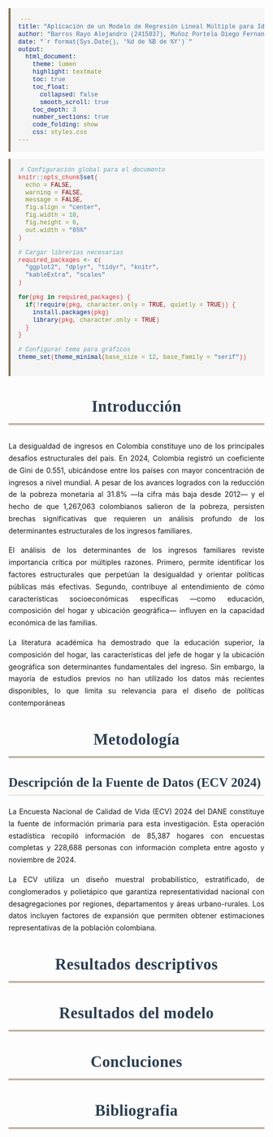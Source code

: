 ```yaml
---
title: "Aplicación de un Modelo de Regresión Lineal Múltiple para Identificar los Determinantes de los Ingresos Familiares en Colombia: Evidencia de la ECV 2024"
author: "Barros Rayo Alejandro (2415837), Muñoz Portela Diego Fernando (2415620), Portilla Aguirre Johan Camilo (2422468), Aguirre Aldana Joan Sebastian (2419550) "
date: "`r format(Sys.Date(), '%d de %B de %Y')`"
output: 
  html_document:
    theme: lumen
    highlight: textmate
    toc: true
    toc_float:
      collapsed: false
      smooth_scroll: true
    toc_depth: 3
    number_sections: true
    code_folding: show
    css: styles.css
---
```


<style type="text/css">
/* ESTILOS ACADÉMICOS ELEGANTES - VERSIÓN REFINADA */
:root {
  --primary-color: #2c3e50;
  --secondary-color: #8B7355;
  --accent-color: #654321;
  --text-color: #333333;
  --light-bg: #f9f7f4;
  --border-color: #d4c9b8;
  --gold-accent: #C0A080;
}

/* ESTRUCTURA PRINCIPAL */
.main-container {
    max-width: 1200px !important;
    margin: 0 auto !important;
    font-family: "Georgia", "Times New Roman", serif !important;
    line-height: 1.7 !important;
    color: var(--text-color) !important;
    background: #ffffff !important;
    text-align: justify !important;
}

/* JUSTIFICACIÓN DE TEXTO COMO WORD */
p, div, .section, .main-container {
    text-align: justify !important;
    text-justify: inter-word !important;
    hyphens: auto !important;
}

/* TIPOGRAFÍA TIMES NEW ROMAN PARA TÍTULOS */
h1, h2, h3, h4, h5, h6 {
    font-family: "Times New Roman", "Times", serif !important;
    font-weight: 600 !important;
    text-align: left !important;
}

h1 {
    color: var(--primary-color) !important;
    border-bottom: 3px double var(--secondary-color) !important;
    padding-bottom: 15px !important;
    font-size: 2.2em !important;
    margin-bottom: 30px !important;
    text-align: center !important;
    letter-spacing: 0.5px !important;
}

h2 {
    color: var(--primary-color) !important;
    border-bottom: 1px solid var(--border-color) !important;
    padding-bottom: 10px !important;
    font-size: 1.8em !important;
    margin-top: 35px !important;
    margin-bottom: 20px !important;
}

h3 {
    color: var(--accent-color) !important;
    font-size: 1.4em !important;
    margin-top: 25px !important;
    margin-bottom: 15px !important;
}

/* ÍNDICE ELEGANTE Y PROFESIONAL */
.tocify {
    border: 1px solid var(--border-color) !important;
    border-radius: 8px !important;
    background: #ffffff !important;
    font-family: "Times New Roman", serif !important;
    box-shadow: 0 2px 8px rgba(0,0,0,0.1) !important;
    width: 300px !important;
}

.tocify-header {
    background: var(--primary-color) !important;
    color: white !important;
    padding: 15px 20px !important;
    border-radius: 8px 8px 0 0 !important;
    font-family: "Times New Roman", serif !important;
    font-size: 1.1em !important;
    font-weight: bold !important;
    text-align: center !important;
}

.tocify-subheader {
    background: transparent !important;
}

.tocify-focus {
    background: #f0f0f0 !important;
    color: var(--accent-color) !important;
    border-left: 4px solid var(--secondary-color) !important;
    font-weight: bold !important;
}

.list-group-item {
    border: none !important;
    padding: 8px 15px !important;
    margin: 2px 0 !important;
    font-family: "Georgia", serif !important;
    font-size: 0.95em !important;
    color: var(--text-color) !important;
    background: transparent !important;
}

.list-group-item:hover {
    background: #f8f8f8 !important;
    color: var(--accent-color) !important;
}

/* CONTENIDO PRINCIPAL */
.toc-content {
    margin-left: 330px !important;
    padding: 30px 40px !important;
    background: white !important;
}

.section.level1 {
    margin-bottom: 50px !important;
    padding: 30px !important;
    background: white !important;
    border: 1px solid var(--border-color) !important;
    border-radius: 5px !important;
}

/* ABSTRACT ELEGANTE */
.abstract {
    background: var(--light-bg) !important;
    padding: 25px 30px !important;
    border-left: 4px solid var(--secondary-color) !important;
    margin-bottom: 30px !important;
    font-style: normal !important;
    color: var(--text-color) !important;
    text-align: justify !important;
    font-size: 1.05em !important;
    line-height: 1.8 !important;
}

/* CITAS Y BLOCKQUOTES */
blockquote {
    border-left: 4px solid var(--secondary-color) !important;
    padding: 20px 25px !important;
    color: #555555 !important;
    font-style: italic !important;
    background: var(--light-bg) !important;
    margin: 20px 0 !important;
    text-align: justify !important;
    font-size: 1.05em !important;
}

/* TABLAS ELEGANTES */
table {
    width: 100% !important;
    border-collapse: collapse !important;
    margin: 20px 0 !important;
    font-family: "Georgia", serif !important;
    font-size: 0.95em !important;
}

th {
    background: var(--primary-color) !important;
    color: white !important;
    padding: 12px 15px !important;
    text-align: left !important;
    font-weight: 600 !important;
    border: 1px solid var(--border-color) !important;
}

td {
    padding: 10px 15px !important;
    border: 1px solid var(--border-color) !important;
    text-align: justify !important;
}

/* GRÁFICOS */
.figure {
    text-align: center !important;
    margin: 25px 0 !important;
}

.caption {
    font-style: italic !important;
    color: #666666 !important;
    margin-top: 10px !important;
    text-align: center !important;
    font-size: 0.95em !important;
}

/* CÓDIGO */
pre {
    background: #f5f5f5 !important;
    border-left: 4px solid var(--secondary-color) !important;
    padding: 15px !important;
    border-radius: 0 !important;
    font-family: "Courier New", monospace !important;
}

code {
    background: #f5f5f5 !important;
    color: #d63031 !important;
    padding: 2px 4px !important;
    font-family: "Courier New", monospace !important;
}

/* BARRA DE NAVEGACIÓN */
.navbar {
    background: var(--primary-color) !important;
    border: none !important;
}

.navbar-brand {
    color: white !important;
    font-family: "Times New Roman", serif !important;
    font-weight: bold !important;
}

/* LISTAS */
ul, ol {
    text-align: justify !important;
    margin: 15px 0 !important;
}

li {
    margin-bottom: 8px !important;
    text-align: justify !important;
}

/* RESPONSIVE */
@media (max-width: 1200px) {
    .toc-content {
        margin-left: 320px !important;
        padding: 20px 30px !important;
    }
}

@media (max-width: 992px) {
    .toc-content {
        margin-left: 0 !important;
        padding: 15px 20px !important;
    }
    
    .tocify {
        width: 280px !important;
    }
}

/* MEJORAS DE LEGIBILIDAD */
p {
    margin-bottom: 15px !important;
    line-height: 1.7 !important;
    text-align: justify !important;
}

strong {
    color: var(--accent-color) !important;
    font-weight: 600 !important;
}

em {
    color: #555555 !important;
}

/* FOOTNOTES */
.footnote {
    font-size: 0.9em !important;
    color: #666666 !important;
    border-top: 1px solid var(--border-color) !important;
    padding-top: 10px !important;
    margin-top: 20px !important;
}
</style>

```r
# Configuración global para el documento
knitr::opts_chunk$set(
  echo = FALSE,
  warning = FALSE,
  message = FALSE,
  fig.align = "center",
  fig.width = 10,
  fig.height = 6,
  out.width = "85%"
)

# Cargar librerías necesarias
required_packages <- c(
  "ggplot2", "dplyr", "tidyr", "knitr", 
  "kableExtra", "scales"
)

for(pkg in required_packages) {
  if(!require(pkg, character.only = TRUE, quietly = TRUE)) {
    install.packages(pkg)
    library(pkg, character.only = TRUE)
  }
}

# Configurar tema para gráficos
theme_set(theme_minimal(base_size = 12, base_family = "serif"))


```

# Introducción

La desigualdad de ingresos en Colombia constituye uno de los principales desafíos estructurales del país. En 2024, Colombia registró un coeficiente de Gini de 0.551, ubicándose entre los países con mayor concentración de ingresos a nivel mundial. A pesar de los avances logrados con la reducción de la pobreza monetaria al 31.8% —la cifra más baja desde 2012— y el hecho de que 1,267,063 colombianos salieron de la pobreza, persisten brechas significativas que requieren un análisis profundo de los determinantes estructurales de los ingresos familiares.

El análisis de los determinantes de los ingresos familiares reviste importancia crítica por múltiples razones. Primero, permite identificar los factores estructurales que perpetúan la desigualdad y orientar políticas públicas más efectivas. Segundo, contribuye al entendimiento de cómo características socioeconómicas específicas —como educación, composición del hogar y ubicación geográfica— influyen en la capacidad económica de las familias.

La literatura académica ha demostrado que la educación superior, la composición del hogar, las características del jefe de hogar y la ubicación geográfica son determinantes fundamentales del ingreso. Sin embargo, la mayoría de estudios previos no han utilizado los datos más recientes disponibles, lo que limita su relevancia para el diseño de políticas contemporáneas

# Metodología

## Descripción de la Fuente de Datos (ECV 2024)

La Encuesta Nacional de Calidad de Vida (ECV) 2024 del DANE constituye la fuente de información primaria para esta investigación. Esta operación estadística recopiló información de 85,387 hogares con encuestas completas y 228,688 personas con información completa entre agosto y noviembre de 2024.

La ECV utiliza un diseño muestral probabilístico, estratificado, de conglomerados y polietápico que garantiza representatividad nacional con desagregaciones por regiones, departamentos y áreas urbano-rurales. Los datos incluyen factores de expansión que permiten obtener estimaciones representativas de la población colombiana.

# Resultados descriptivos

# Resultados del modelo

# Concluciones 

# Bibliografia
